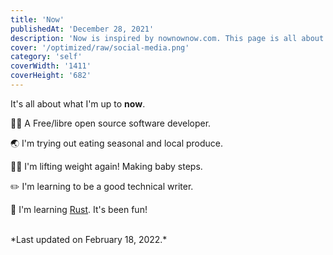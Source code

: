 ```yaml
---
title: 'Now'
publishedAt: 'December 28, 2021'
description: 'Now is inspired by nownownow.com. This page is all about what I am up to now.'
cover: '/optimized/raw/social-media.png'
category: 'self'
coverWidth: '1411'
coverHeight: '682'
---
```


It's all about what I'm up to **now**.

👨‍💻 A Free/libre open source software developer.

🌏 I'm trying out eating seasonal and local produce.

🏋️‍♂️ I'm lifting weight again! Making baby steps.

✏️ I'm learning to be a good technical writer.

🌱 I'm learning [Rust](https://www.rust-lang.org/). It's been fun!

<br />
*Last updated on February 18, 2022.*
